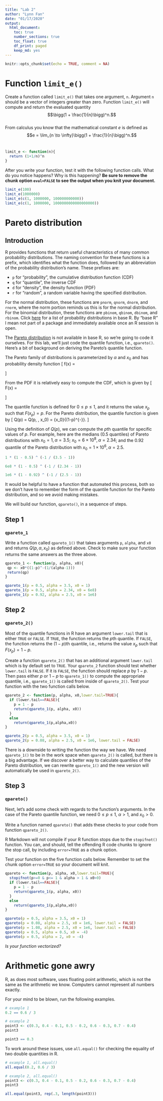 ```yaml
---
title: "Lab 2"
author: "Lynn Fan"
date: "01/17/2020"
output: 
  html_document:
    toc: true
    number_sections: true
    toc_float: true
    df_print: paged
    keep_md: yes
---
```


```r
knitr::opts_chunk$set(echo = TRUE, comment = NA)
```

# Function `limit_e()`

Create a function called `limit_e()` that takes one argument, `n`. Argument
`n` should be a vector of integers greater than zero. Function `limit_e()` will
compute and return the evaluated quantity <br>
$$\bigg(1 + \frac{1}{n}\bigg)^n.$$
<br>
From calculus you know that the mathematical constant $e$ is defined as
<br>
$$e = \lim_{n \to \infty}\bigg(1 + \frac{1}{n}\bigg)^n.$$
<br>

```r
limit_e <- function(n){
  return (1+1/n)^n
}

```

After you write your function, test it with the following function calls.
What do you notice happens? Why is this happening? **Be sure to remove the**
**chunk option `eval=FALSE` to see the output when you knit your document.**

```r
limit_e(100)
limit_e(1000000)
limit_e(c(1, 1000000, 100000000000))
limit_e(c(1, 1000000, 1000000000000000000))
```

# Pareto distribution

## Introduction

R provides functions that return useful characteristics of many common 
probability distributions. The naming convention for these functions is a 
prefix, which identifies what the function does, followed by an abbreviation 
of the probability distribution's name. These prefixes are: 

  + `p` for "probability", the cumulative distribution function (CDF)
  + `q` for "quantile", the inverse CDF
  + `d` for "density", the density function (PDF)
  + `r` for "random", a random variable having the specified distribution.

For the normal distribution, these functions are `pnorm`, `qnorm`, `dnorm`, 
and `rnorm`, where the norm portion reminds us this is for the normal 
distribution. For the binomial distribution, these functions are `pbinom`, 
`qbinom`, `dbinom`, and `rbinom`. Click [here](https://stat.ethz.ch/R-manual/R-devel/library/stats/html/Distributions.html)
for a list of probability distributions in base R. By "base R" I mean not 
part of a package and immediately available once an R session is open.

The [Pareto distribution](https://en.wikipedia.org/wiki/Pareto_distribution) 
is not available in base R, so we're going to code it ourselves. For this 
lab, we'll just code the quantile function, i.e., `qpareto()`. 
Here's a bit of background on deriving the Pareto's quantile function. 

The Pareto family of distributions is parameterized by $\alpha$ and $x_0$ and 
has probability density function
\[
f(x) = \begin{cases}
\frac{(\alpha - 1)x_0^{\alpha - 1}}{x^{\alpha}}, &x > x_0,\\
0, &x \leq x_0.
\end{cases}
\]

From the PDF it is relatively easy to compute the CDF, which is given by
\[
F(x) = \begin{cases}
0 & x < x_0\\
1 - \left(\frac{x_0}{x} \right)^{\alpha - 1} & x \geq x_0.
\end{cases}
\]

The quantile function is defined for $0 \le p \le 1$, and it returns the 
value $x_p$ such that $F(x_p) = p$. For the Pareto distribution, 
the quantile function is given by 
\[
Q(p) = Q(p, \alpha, x_0) = {x_0}{(1-p)^{-\frac{1}{\alpha - 1}}}.
\]

Using the definition of $Q(p)$, we can compute the $p$th quantile for 
specific values of $p$. For example, here are the medians ($0.5$ quantiles) 
of Pareto distributions with $x_0 = 1, \alpha = 3.5$;
$x_0 = 6\times 10^8, \alpha = 2.34$; and the $0.92$ quantile of the
Pareto distribution with $x_0 = 1\times 10^6, \alpha = 2.5$.

```r
1 * (1 - 0.5) ^ (-1 / (3.5 - 1))

6e8 * (1 - 0.5) ^ (-1 / (2.34 - 1))

1e6 * (1 - 0.92) ^ (-1 / (2.5 - 1))
```

It would be helpful to have a function that automated this process,
both so we don't have to remember the form of the quantile function for the 
Pareto distribution, and so we avoid making mistakes.

We will build our function, `qpareto()`, in a sequence of steps.

## Step 1

### `qpareto_1`

Write a function called `qpareto_1()` that takes arguments 
`p`, `alpha`, and `x0` and returns $Q(p, \alpha, x_0)$ as defined above. 
Check to make sure your function returns the same answers as the three above.


```r
qpareto_1 <- function(p, alpha, x0){
 qp <- x0*((1-p)^-(1/(alpha-1)))
 return(qp)
}


```

```r
qpareto_1(p = 0.5, alpha = 3.5, x0 = 1)
qpareto_1(p = 0.5, alpha = 2.34, x0 = 6e8)
qpareto_1(p = 0.92, alpha = 2.5, x0 = 1e6)
```


## Step 2

### `qpareto_2()`

Most of the quantile functions in R have an argument `lower.tail` that is 
either `TRUE` or `FALSE`. If `TRUE`, the function returns the $p$th quantile. 
If `FALSE`, the function returns the $(1-p)$th quantile, i.e., returns the 
value $x_p$ such that $F(x_p) = 1 - p$. 

Create a function `qpareto_2()` that has an additional argument `lower.tail` 
which is by default set to `TRUE`. Your `qpareto_2` function should test
whether `lower.tail` is `FALSE`. If it is `FALSE`, the function should replace
$p$ by $1-p$. Then pass either $p$ or $1-p$ to `qpareto_1()` to compute the
appropriate quantile, i.e., `qpareto_1()` is called from inside of
`qpareto_2()`. Test your function with the two function calls below.

```r
qpareto_2 <- function(p, alpha, x0,lower.tail=TRUE){
  if (lower.tail==FALSE){
    p = 1 - p
    return(qpareto_1(p, alpha, x0))
  }
  else
    return(qpareto_1(p,alpha,x0))
}

```


```r
qpareto_2(p = 0.5, alpha = 3.5, x0 = 1)
qpareto_2(p = 0.08, alpha = 2.5, x0 = 1e6, lower.tail = FALSE)
```

There is a downside to writing the function the way we have. 
We need `qpareto_1()`
to be in the work space when `qpareto_2()` is called, 
but there is a big advantage.
If we discover a better way to calculate quantiles of the Pareto
distribution, we
can rewrite `qpareto_1()` and the new version will automatically
be used in `qpareto_2()`.


## Step 3

### `qpareto()`

Next, let's add some check with regards to the function's arguments. In the
case of the Pareto quantile function, we need $0\leq p\leq 1$, $\alpha > 1$, 
and $x_0 > 0$.  

Write a function named `qpareto()` that adds these checks to your code from 
function `qpareto_2()`.

R Markdown will not compile if your R function stops due to the `stopifnot()`
function. You can, and should, tell the offending R code chunks to ignore the
stop call, by including `error=TRUE` as a chunk option. 

Test your function on the five function calls below.
Remember to set the chunk option `error=TRUE` so your document will knit.

```r
qpareto <- function(p, alpha, x0,lower.tail=TRUE){
  stopifnot(p>=0 & p<= 1 & alpha > 1 & x0>0)
  if (lower.tail==FALSE){
    p = 1 - p
    return(qpareto_1(p, alpha, x0))
  }
  else
    return(qpareto_1(p,alpha,x0))
}


```


```r
qpareto(p = 0.5, alpha = 3.5, x0 = 1)
qpareto(p = 0.08, alpha = 2.5, x0 = 1e6, lower.tail = FALSE)
qpareto(p = 1.08, alpha = 2.5, x0 = 1e6, lower.tail = FALSE)
qpareto(p = 0.5, alpha = 0.5, x0 = -4)
qpareto(p = 0.5, alpha = 2, x0 = -4)
```

*Is your function vectorized?*

# Arithmetic gone awry

R, as does most software, uses floating point arithmetic, which is not 
the same as the arithmetic we know. Computers cannot represent all 
numbers exactly. 

For your mind to be blown, run the following examples.

```r
# example 1
0.2 == 0.6 / 3

# example 2
point3 <- c(0.3, 0.4 - 0.1, 0.5 - 0.2, 0.6 - 0.3, 0.7 - 0.4)
point3

point3 == 0.3
```

To work around these issues, use `all.equal()` for checking the equality of
two double quantities in R.

```r
# example 1, all.equal()
all.equal(0.2, 0.6 / 3)

# example 2, all.equal()
point3 <- c(0.3, 0.4 - 0.1, 0.5 - 0.2, 0.6 - 0.3, 0.7 - 0.4)
point3

all.equal(point3, rep(.3, length(point3)))
```